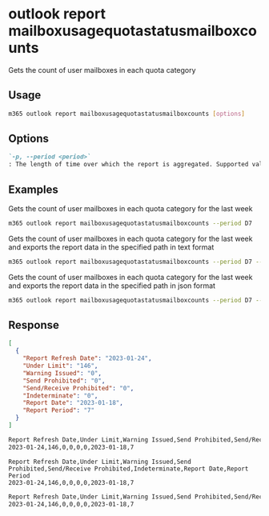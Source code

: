 
# outlook report mailboxusagequotastatusmailboxcounts

Gets the count of user mailboxes in each quota category

## Usage

```sh
m365 outlook report mailboxusagequotastatusmailboxcounts [options]
```

## Options

```md definition-list
`-p, --period <period>`
: The length of time over which the report is aggregated. Supported values `D7`, `D30`, `D90`, `D180`.
```

<Global />

## Examples

Gets the count of user mailboxes in each quota category for the last week

```sh
m365 outlook report mailboxusagequotastatusmailboxcounts --period D7
```

Gets the count of user mailboxes in each quota category for the last week and exports the report data in the specified path in text format

```sh
m365 outlook report mailboxusagequotastatusmailboxcounts --period D7 --output text > "mailboxusagequotastatusmailboxcounts.txt"
```

Gets the count of user mailboxes in each quota category for the last week and exports the report data in the specified path in json format

```sh
m365 outlook report mailboxusagequotastatusmailboxcounts --period D7 --output json > "mailboxusagequotastatusmailboxcounts.json"
```

## Response

<Tabs>
  <TabItem value="JSON">

  ```json
  [
    {
      "Report Refresh Date": "2023-01-24",
      "Under Limit": "146",
      "Warning Issued": "0",
      "Send Prohibited": "0",
      "Send/Receive Prohibited": "0",
      "Indeterminate": "0",
      "Report Date": "2023-01-18",
      "Report Period": "7"
    }
  ]
  ```

  </TabItem>
  <TabItem value="Text">

  ```txt
  Report Refresh Date,Under Limit,Warning Issued,Send Prohibited,Send/Receive Prohibited,Indeterminate,Report Date,Report Period
  2023-01-24,146,0,0,0,0,2023-01-18,7
  ```

  </TabItem>
  <TabItem value="CSV">

  ```csv
  Report Refresh Date,Under Limit,Warning Issued,Send Prohibited,Send/Receive Prohibited,Indeterminate,Report Date,Report Period
  2023-01-24,146,0,0,0,0,2023-01-18,7
  ```

  </TabItem>
  <TabItem value="Markdown">

  ```md
  Report Refresh Date,Under Limit,Warning Issued,Send Prohibited,Send/Receive Prohibited,Indeterminate,Report Date,Report Period
  2023-01-24,146,0,0,0,0,2023-01-18,7
  ```

  </TabItem>
</Tabs>

